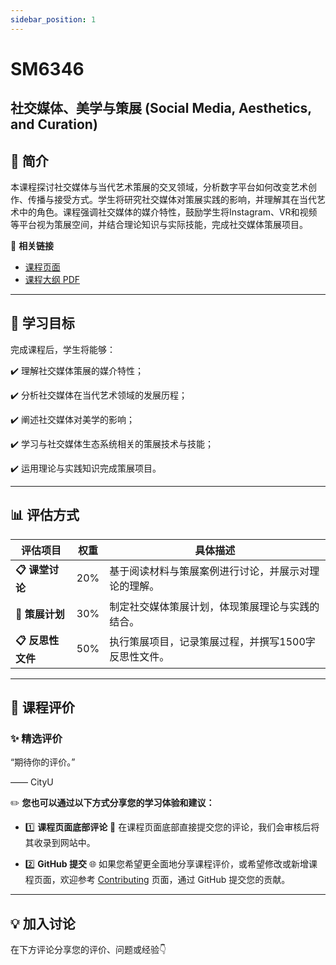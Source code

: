 ```yaml
---
sidebar_position: 1
---
```


# SM6346
## 社交媒体、美学与策展 (Social Media, Aesthetics, and Curation)

## **📘 简介**
本课程探讨社交媒体与当代艺术策展的交叉领域，分析数字平台如何改变艺术创作、传播与接受方式。学生将研究社交媒体对策展实践的影响，并理解其在当代艺术中的角色。课程强调社交媒体的媒介特性，鼓励学生将Instagram、VR和视频等平台视为策展空间，并结合理论知识与实际技能，完成社交媒体策展项目。

🔗 **相关链接**
- [课程页面](https://www.cityu.edu.hk/catalogue/pg/202526/course/SM6346.htm)
- [课程大纲 PDF](https://www.cityu.edu.hk/catalogue/pg/202526/course/SM6346.pdf)

---

## **🎯 学习目标**

完成课程后，学生将能够：

✔️ 理解社交媒体策展的媒介特性；

✔️ 分析社交媒体在当代艺术领域的发展历程；

✔️ 阐述社交媒体对美学的影响；

✔️ 学习与社交媒体生态系统相关的策展技术与技能；

✔️ 运用理论与实践知识完成策展项目。

---

## **📊 评估方式**

| **评估项目**             | **权重** | **具体描述**                                                                                       |
|-------------------------|---------|---------------------------------------------------------------------------------------------------|
| **📋 课堂讨论**          | 20%     | 基于阅读材料与策展案例进行讨论，并展示对理论的理解。                                                     |
| **📂 策展计划**          | 30%     | 制定社交媒体策展计划，体现策展理论与实践的结合。                                                       |
| **📋 反思性文件**        | 50%     | 执行策展项目，记录策展过程，并撰写1500字反思性文件。                                                     |

---

## **💬 课程评价**

### ✨ **精选评价**
<div className={commentStyles.commentBox}>
    <p className={commentStyles.commentText}>
        “期待你的评价。”
    </p>
    <p className={commentStyles.commentAuthor}>—— CityU</p>
</div>

✏️ **您也可以通过以下方式分享您的学习体验和建议：**

- 1️⃣ **课程页面底部评论**
💬 在课程页面底部直接提交您的评论，我们会审核后将其收录到网站中。

- 2️⃣ **GitHub 提交**
🌐 如果您希望更全面地分享课程评价，或希望修改或新增课程页面，欢迎参考 [Contributing](/contributing) 页面，通过 GitHub 提交您的贡献。

---

## **💡 加入讨论**

在下方评论分享您的评价、问题或经验👇
<Utterances />